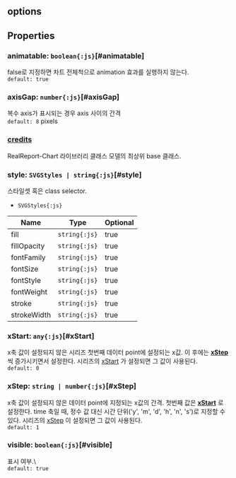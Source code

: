 ## options

## Properties

### animatable: `boolean{:js}`[#animatable]
false로 지정하면 차트 전체척으로 animation 효과를 실행하지 않는다.  
`default: true`  

### axisGap: `number{:js}`[#axisGap]
복수 axis가 표시되는 경우 axis 사이의 간격  
`default: 8` pixels 

### [credits](./options/credits)
RealReport-Chart 라이브러리 클래스 모델의 최상위 base 클래스.  

### style: `SVGStyles | string{:js}`[#style]
스타일셋 혹은 class selector.  
- `SVGStyles{:js}` 

| Name | Type | Optional |  
| ----- | ----- | ----- |  
| fill | `string{:js}` | true |  
| fillOpacity | `string{:js}` | true |  
| fontFamily | `string{:js}` | true |  
| fontSize | `string{:js}` | true |  
| fontStyle | `string{:js}` | true |  
| fontWeight | `string{:js}` | true |  
| stroke | `string{:js}` | true |  
| strokeWidth | `string{:js}` | true |
### xStart: `any{:js}`[#xStart]
x축 값이 설정되지 않은 시리즈 첫번째 데이터 point에 설정되는 x값.
이 후에는  **[xStep](#xstep)** 씩 증가시키면서 설정한다.
시리즈의  [xStart](/config/config/options#xstart) 가 설정되면 그 값이 사용된다.  
`default: 0`  

### xStep: `string | number{:js}`[#xStep]
x축 값이 설정되지 않은 데이터 point에 지정되는 x값의 간격.
첫번째 값은  **[xStart](#xstart)** 로 설정한다.
time 축일 때, 정수 값 대신 시간 단위('y', 'm', 'd', 'h', 'n', 's')로 지정할 수 있다.
시리즈의  [xStep](/config/config/options#xstep) 이 설정되면 그 값이 사용된다.  
`default: 1`  

### visible: `boolean{:js}`[#visible]
표시 여부.\  
`default: true`  
